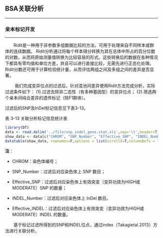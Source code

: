 ## BSA关联分析

***
 
### 亲本标记开发

***

<style>
img.inline-img {
    display:inline;
    width:auto;
}

img.independent-img {
    display:block;
    width:auto;
}
</style>
&emsp;&emsp;Ridit是一种用于非参数多组数据比较的方法，可用于处理来自不同样本或群体的连续数据。 Ridit分析通过将每个样本得分转换为其在总体中所占的百分位数的对数，从而将原始测量值转换为比较容易的形式。这些转换后的数据在各种情况下都具有零均值和单位方差，并且可以进行直接比较，无需先进行正态化处理。Ridit分数还可用于计算检验统计量，从而评估两组之间及多组之间的差异是否显著。

&emsp;&emsp; 我们完成变异位点的过滤后，针对混池间差异使用Ridit方法完成分析，实际过滤条件如下：
(1).过滤去除非二态性（有多种基因型）的变异位点；
(2).筛选两个亲本间纯合差异的遗传标记（除F1群体）。

过滤后的SNP及InDel标记信息见下表3-13。

<p class='mark'>表 3-13 关联分析标记信息统计表</p>

```r
library(DT)
data <- read.delim('../file/snp_indel_gene.stat.xls',sep='\t',header=T,check.names = F)
show_data <- data[c("CHROM", "SNP_Number", "Effective_SNP", "INDEL_Number", "Effective_INDEL")]
datatable(show_data, rownames=F,options = list(scrollX=T,columnDefs = list(list(className = 'dt-center',targets='_all'))))
```

<p class='mark1'>**注**：</p>

- <p class='mark1'>CHROM：染色体编号；</p>

- <p class='mark1'>SNP_Number：过滤后对应染色体上 SNP 数目；</p>

- <p class='mark1'>Effective_SNP：过滤后对应染色体上有效突变（变异功效为HIGH或MODERATE）SNP 的数量；</p>

- <p class='mark1'>INDEL_Number：过滤后对应染色体上 InDel 数目。</p>

- <p class='mark1'>Effective_INDEL：过滤后对应染色体上有效突变（变异功效为HIGH或MODERATE）INDEL 的数量。</p>

&emsp;&emsp;基于标记过滤所得到的SNP和INDEL位点，通过index（Takagietal.2013）方法进行关联分析。


